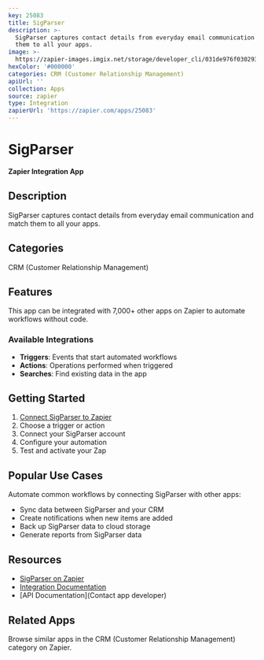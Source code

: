 ```yaml
---
key: 25083
title: SigParser
description: >-
  SigParser captures contact details from everyday email communication and match
  them to all your apps.
image: >-
  https://zapier-images.imgix.net/storage/developer_cli/031de976f0302939343c3c973e105aa0.png?auto=format%2Ccompress&ixlib=python-3.0.0&q=50
hexColor: '#000000'
categories: CRM (Customer Relationship Management)
apiUrl: ''
collection: Apps
source: zapier
type: Integration
zapierUrl: 'https://zapier.com/apps/25083'
---
```

# SigParser

**Zapier Integration App**

## Description

SigParser captures contact details from everyday email communication and match them to all your apps.

## Categories

CRM (Customer Relationship Management)

## Features

This app can be integrated with 7,000+ other apps on Zapier to automate workflows without code.

### Available Integrations

- **Triggers**: Events that start automated workflows
- **Actions**: Operations performed when triggered
- **Searches**: Find existing data in the app

## Getting Started

1. [Connect SigParser to Zapier](https://zapier.com/apps/25083)
2. Choose a trigger or action
3. Connect your SigParser account
4. Configure your automation
5. Test and activate your Zap

## Popular Use Cases

Automate common workflows by connecting SigParser with other apps:

- Sync data between SigParser and your CRM
- Create notifications when new items are added
- Back up SigParser data to cloud storage
- Generate reports from SigParser data

## Resources

- [SigParser on Zapier](https://zapier.com/apps/25083)
- [Integration Documentation](https://zapier.com/apps/25083/integrations)
- [API Documentation](Contact app developer)

## Related Apps

Browse similar apps in the CRM (Customer Relationship Management) category on Zapier.
